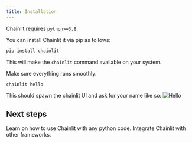 ```yaml
---
title: Installation
---
```


Chainlit requires `python>=3.8`.

You can install Chainlit it via pip as follows:

```bash
pip install chainlit
```

This will make the `chainlit` command available on your system.

Make sure everything runs smoothly:

```bash
chainlit hello
```

This should spawn the chainlit UI and ask for your name like so:
![Hello](/images/hello.png)

## Next steps

<Card title="In Pure Python" icon="link" href="/pure-python">
  Learn on how to use Chainlit with any python code.
</Card>

<Card title="Integrations" icon="link" href="/integrations">
  Integrate Chainlit with other frameworks.
</Card>
